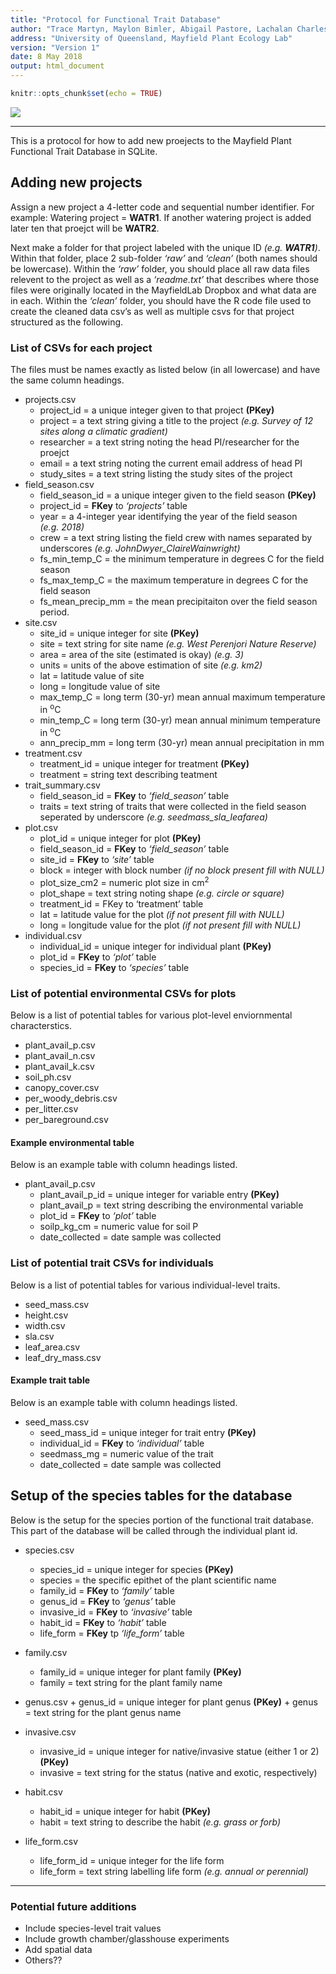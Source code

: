 ```yaml
---
title: "Protocol for Functional Trait Database"
author: "Trace Martyn, Maylon Bimler, Abigail Pastore, Lachalan Charles, Isaac Towers, Cath Bowler"
address: "University of Queensland, Mayfield Plant Ecology Lab"
version: "Version 1"
date: 8 May 2018
output: html_document
---
```


```r
knitr::opts_chunk$set(echo = TRUE)
```

![](FinalSchema.png)

***

This is a protocol for how to add new proejects to the Mayfield Plant Functional Trait Database in SQLite.

## Adding new projects

Assign a new project a 4-letter code and sequential number identifier. For example: Watering project = **WATR1**. If another watering project is added later ten that proejct will be **WATR2**.

Next make a folder for that project labeled with the unique ID *(e.g. **WATR1**)*. Within that folder, place 2 sub-folder *'raw'* and *'clean'* (both names should be lowercase). Within the *'raw'* folder, you should place all raw data files relevent to the project	as well as a *'readme.txt'* that describes where those files were originally located	in the MayfieldLab Dropbox and what data are in each. Within the *'clean'* folder, you should have the R code file used to create the cleaned data csv's as well as multiple csvs for that project structured as the following.

### List of CSVs for each project

The files must be names exactly as listed below (in all lowercase) and have the same column headings.

* projects.csv
	+ project_id = a unique integer given to that project **(PKey)**
	+ project = a text string giving a title to the project *(e.g. Survey of 12 sites along a climatic gradient)*
	+ researcher = a text string noting the head PI/researcher for the proejct
	+ email = a text string noting the current email address of head PI
	+ study_sites = a text string listing the study sites of the project

* field_season.csv
	+ field_season_id = a unique integer given to the field season **(PKey)**
	+ project_id = **FKey** to *'projects'* table
	+ year = a 4-integer year identifying the year of the field season *(e.g. 2018)*
	+ crew = a text string listing the field crew with names separated by underscores *(e.g. JohnDwyer_ClaireWainwright)*
	+ fs_min_temp_C = the minimum temperature in degrees C for the field season
	+ fs_max_temp_C = the maximum temperature in degrees C for the field season 
	+ fs_mean_precip_mm = the mean precipitaiton over the field season period.

* site.csv
	+ site_id = unique integer for site **(PKey)**
	+ site = text string for site  name *(e.g. West Perenjori Nature Reserve)*
	+ area = area of the site (estimated is okay) *(e.g. 3)*
	+ units = units of the above estimation of site *(e.g. km2)*
	+ lat = latitude value of site
	+ long = longitude value of site
	+ max_temp_C = long term (30-yr) mean annual maximum temperature in ^o^C
	+ min_temp_C = long term (30-yr) mean annual minimum temperature in ^o^C
	+ ann_precip_mm = long term (30-yr) mean annual precipitation in mm

* treatment.csv
	+ treatment_id = unique integer for treatment **(PKey)**
	+ treatment = string text describing teatment

* trait_summary.csv
	+ field_season_id = **FKey** to *'field_season'* table
	+ traits = text string of traits that were collected in the field season seperated by underscore *(e.g. seedmass_sla_leafarea)*
* plot.csv
	+ plot_id = unique integer for plot **(PKey)**
	+ field_season_id = **FKey** to *'field_season'* table
	+ site_id = **FKey** to *'site'* table
	+ block = integer with block number *(if no block present fill with NULL)*
	+ plot_size_cm2 = numeric plot size in cm^2^
	+ plot_shape = text string noting shape *(e.g. circle or square)*
	+ treatment_id = FKey to 'treatment' table
	+ lat = latitude value for the plot *(if not present fill with NULL)*
	+ long = longitude value for the plot *(if not present fill with NULL)*

* individual.csv
	+ individual_id = unique integer for individual plant **(PKey)**
	+ plot_id = **FKey** to *'plot'* table
	+ species_id = **FKey** to *'species'* table

### List of potential environmental CSVs for plots

Below is a list of potential tables for various plot-level enviornmental characterstics.

* plant_avail_p.csv
* plant_avail_n.csv
* plant_avail_k.csv
* soil_ph.csv
* canopy_cover.csv
* per_woody_debris.csv
* per_litter.csv
* per_bareground.csv

#### Example environmental table
Below is an example table with column headings listed.

* plant_avail_p.csv
	+ plant_avail_p_id = unique integer for variable entry **(PKey)**
	+ plant_avail_p = text string describing the environmental variable
	+ plot_id = **FKey** to *'plot'* table
	+ soilp_kg_cm = numeric value for soil P
	+ date_collected = date sample was collected

### List of potential trait CSVs for individuals

Below is a list of potential tables for various individual-level traits.

* seed_mass.csv
* height.csv
* width.csv
* sla.csv
* leaf_area.csv
* leaf_dry_mass.csv

#### Example trait table
Below is an example table with column headings listed.

* seed_mass.csv
	+ seed_mass_id = unique integer for trait entry **(PKey)**
	+ individual_id = **FKey** to *'individual'* table
	+ seedmass_mg = numeric value of the trait
	+ date_collected = date sample was collected

## Setup of the species tables for the database

Below is the setup for the species portion of the functional trait database. This part of the database will be called through the individual plant id.

* species.csv
  	+ species_id = unique integer for species **(PKey)**
  	+ species = the specific epithet of the plant scientific name
  	+ family_id = **FKey** to *'family'* table
  	+ genus_id = **FKey** to *'genus'* table
  	+ invasive_id = **FKey** to *'invasive'* table
  	+ habit_id = **FKey** to *'habit'* table
  	+ life_form = **FKey** tp *'life_form'* table
 
* family.csv
  	+ family_id = unique integer for plant family **(PKey)**
  	+ family = text string for the plant family name

* genus.csv
 	  + genus_id = unique integer for plant genus **(PKey)**
 	  + genus = text string for the plant genus name

* invasive.csv
    + invasive_id = unique integer for native/invasive statue (either 1 or 2) **(PKey)**
    + invasive = text string for the status (native and exotic, respectively)
  
* habit.csv
    + habit_id = unique integer for habit **(PKey)**
    + habit = text string to describe the habit *(e.g. grass or forb)*

* life_form.csv
    + life_form_id = unique integer for the life form 
    + life_form = text string labelling life form *(e.g. annual or perennial)*
    
***
### Potential future additions
* Include species-level trait values
* Include growth chamber/glasshouse experiments
* Add spatial data
* Others??